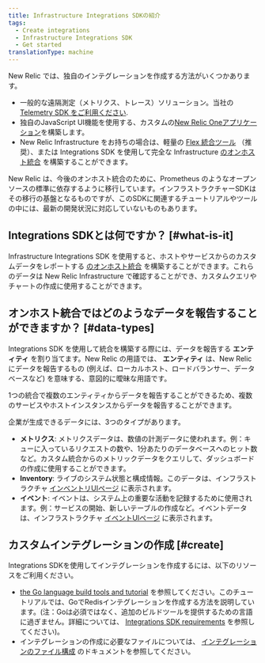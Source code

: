 ```yaml
---
title: Infrastructure Integrations SDKの紹介
tags:
  - Create integrations
  - Infrastructure Integrations SDK
  - Get started
translationType: machine
---
```


New Relic では、独自のインテグレーションを作成する方法がいくつかあります。

* 一般的な遠隔測定（メトリクス、トレース）ソリューション。当社の [Telemetry SDK をご利用ください](/docs/data-ingest-apis/get-data-new-relic/new-relic-sdks/telemetry-sdks-send-custom-telemetry-data-new-relic).
* 独自のJavaScript UI機能を使用する、カスタムの[New Relic Oneアプリケーション](/docs/new-relic-one/use-new-relic-one/build-new-relic-one/new-relic-one-build-your-own-custom-new-relic-one-application)を構築します。
* New Relic Infrastructure をお持ちの場合は、軽量の [Flex 統合ツール](/docs/integrations/host-integrations/host-integrations-list/flex-integration-tool-build-your-own-integration) （推奨）、または Integrations SDK を使用して完全な Infrastructure [のオンホスト統合](/docs/integrations/host-integrations/getting-started/introduction-host-integrations) を構築することができます。

<Callout variant="important">
  New Relic は、今後のオンホスト統合のために、Prometheus のようなオープンソースの標準に依存するように移行しています。インフラストラクチャーSDKはその移行の基盤となるものですが、このSDKに関連するチュートリアルやツールの中には、最新の開発状況に対応していないものもあります。
</Callout>

## Integrations SDKとは何ですか？ [#what-is-it]

Infrastructure Integrations SDK を使用すると、ホストやサービスからのカスタムデータをレポートする [のオンホスト統合](/docs/integrations/host-integrations/getting-started/introduction-host-integrations) を構築することができます。これらのデータは New Relic Infrastructure で確認することができ、カスタムクエリやチャートの作成に使用することができます。

## オンホスト統合ではどのようなデータを報告することができますか？ [#data-types]

Integrations SDK を使用して統合を構築する際には、データを報告する **エンティティ** を割り当てます。New Relic の用語では、 **エンティティ** は、New Relic にデータを報告するもの (例えば、ローカルホスト、ロードバランサー、データベースなど) を意味する、意図的に曖昧な用語です。

1つの統合で複数のエンティティからデータを報告することができるため、複数のサービスやホストインスタンスからデータを報告することができます。

企業が生成できるデータには、3つのタイプがあります。

* **メトリクス**: メトリクスデータは、数値の計測データに使われます。例：キューに入っているリクエストの数や、1分あたりのデータベースへのヒット数など。カスタム統合からのメトリックデータをクエリして、ダッシュボードの作成に使用することができます。
* **Inventory**: ライブのシステム状態と構成情報。このデータは、インフラストラクチャ [インベントリUIページ](/docs/infrastructure/new-relic-infrastructure/infrastructure-ui-pages/infrastructure-inventory-page-search-your-entire-infrastructure) に表示されます。
* **イベント**: イベントは、システム上の重要な活動を記録するために使用されます。例：サービスの開始、新しいテーブルの作成など。イベントデータは、インフラストラクチャ [イベントUIページ](/docs/infrastructure/new-relic-infrastructure/infrastructure-ui-pages/infrastructure-events-page-live-feed-every-config-change) に表示されます。

## カスタムインテグレーションの作成 [#create]

Integrations SDKを使用してインテグレーションを作成するには、以下のリソースをご利用ください。

* [the Go language build tools and tutorial](/docs/infrastructure/integrations-sdk/get-started/infrastructure-integration-building-resources) を参照してください。このチュートリアルでは、GoでRedisインテグレーションを作成する方法を説明しています。(注：Goは必須ではなく、追加のビルドツールを提供するための言語に過ぎません。詳細については、 [Integrations SDK requirements](/docs/integrations/integrations-sdk/getting-started/compatibility-requirements-infrastructure-integrations-sdk) を参照してください)。
* インテグレーションの作成に必要なファイルについては、 [インテグレーションのファイル構成](/docs/infrastructure/integrations-sdk/get-started/create-activate-infrastructure-integration) のドキュメントを参照してください。